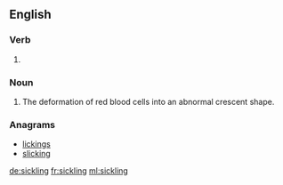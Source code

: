 ==English==

===Verb===
{{head|en}}

# {{present participle of|sickle|lang=en}}

===Noun===
{{en-noun}}

# The deformation of red blood cells into an abnormal crescent shape.

===Anagrams===
* [[lickings#English|lickings]]
* [[slicking#English|slicking]]

[[de:sickling]]
[[fr:sickling]]
[[ml:sickling]]
